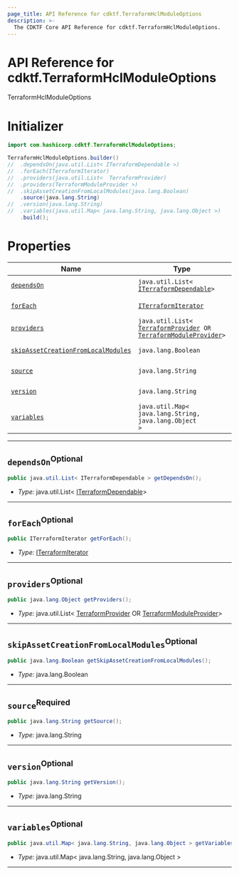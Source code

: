 ```yaml
---
page_title: API Reference for cdktf.TerraformHclModuleOptions
description: >-
  The CDKTF Core API Reference for cdktf.TerraformHclModuleOptions.
---
```


<!-- This file is generated through yarn generate-docs -->

# API Reference for cdktf.TerraformHclModuleOptions

   TerraformHclModuleOptions <a name="TerraformHclModuleOptions" id="cdktf.TerraformHclModuleOptions"></a>
  
  # Initializer <a name="Initializer" id="cdktf.TerraformHclModuleOptions.Initializer"></a>
  
  ```java
  import com.hashicorp.cdktf.TerraformHclModuleOptions;
  
  TerraformHclModuleOptions.builder()
  //  .dependsOn(java.util.List< ITerraformDependable >)
  //  .forEach(ITerraformIterator)
  //  .providers(java.util.List<  TerraformProvider)
 //  .providers(TerraformModuleProvider >)
  //  .skipAssetCreationFromLocalModules(java.lang.Boolean)
      .source(java.lang.String)
  //  .version(java.lang.String)
  //  .variables(java.util.Map< java.lang.String, java.lang.Object >)
      .build();
  ```
  
  # Properties <a name="Properties" id="Properties"></a>
  
  | **Name** | **Type** | **Description** |
  | --- | --- | --- |
  | <code><a href="#cdktf.TerraformHclModuleOptions.property.dependsOn">dependsOn</a></code> | <code>java.util.List<  <a href="#cdktf.ITerraformDependable">ITerraformDependable</a>></code> | *No description.* |
  | <code><a href="#cdktf.TerraformHclModuleOptions.property.forEach">forEach</a></code> | <code><a href="#cdktf.ITerraformIterator">ITerraformIterator</a></code> | *No description.* |
  | <code><a href="#cdktf.TerraformHclModuleOptions.property.providers">providers</a></code> | <code>java.util.List<  <a href="#cdktf.TerraformProvider">TerraformProvider</a> OR <a href="#cdktf.TerraformModuleProvider">TerraformModuleProvider</a>></code> | *No description.* |
  | <code><a href="#cdktf.TerraformHclModuleOptions.property.skipAssetCreationFromLocalModules">skipAssetCreationFromLocalModules</a></code> | <code>java.lang.Boolean</code> | *No description.* |
  | <code><a href="#cdktf.TerraformHclModuleOptions.property.source">source</a></code> | <code>java.lang.String</code> | *No description.* |
  | <code><a href="#cdktf.TerraformHclModuleOptions.property.version">version</a></code> | <code>java.lang.String</code> | *No description.* |
  | <code><a href="#cdktf.TerraformHclModuleOptions.property.variables">variables</a></code> | <code>java.util.Map< java.lang.String, java.lang.Object ></code> | *No description.* |
  
  ---
  
  ## `dependsOn`<sup>Optional</sup> <a name="dependsOn" id="cdktf.TerraformHclModuleOptions.property.dependsOn"></a>
  
  ```java
  public java.util.List< ITerraformDependable > getDependsOn();
  ```
  
  - *Type:* java.util.List<  <a href="#cdktf.ITerraformDependable">ITerraformDependable</a>>
  
  ---
  
  ## `forEach`<sup>Optional</sup> <a name="forEach" id="cdktf.TerraformHclModuleOptions.property.forEach"></a>
  
  ```java
  public ITerraformIterator getForEach();
  ```
  
  - *Type:* <a href="#cdktf.ITerraformIterator">ITerraformIterator</a>
  
  ---
  
  ## `providers`<sup>Optional</sup> <a name="providers" id="cdktf.TerraformHclModuleOptions.property.providers"></a>
  
  ```java
  public java.lang.Object getProviders();
  ```
  
  - *Type:* java.util.List<  <a href="#cdktf.TerraformProvider">TerraformProvider</a> OR <a href="#cdktf.TerraformModuleProvider">TerraformModuleProvider</a>>
  
  ---
  
  ## `skipAssetCreationFromLocalModules`<sup>Optional</sup> <a name="skipAssetCreationFromLocalModules" id="cdktf.TerraformHclModuleOptions.property.skipAssetCreationFromLocalModules"></a>
  
  ```java
  public java.lang.Boolean getSkipAssetCreationFromLocalModules();
  ```
  
  - *Type:* java.lang.Boolean
  
  ---
  
  ## `source`<sup>Required</sup> <a name="source" id="cdktf.TerraformHclModuleOptions.property.source"></a>
  
  ```java
  public java.lang.String getSource();
  ```
  
  - *Type:* java.lang.String
  
  ---
  
  ## `version`<sup>Optional</sup> <a name="version" id="cdktf.TerraformHclModuleOptions.property.version"></a>
  
  ```java
  public java.lang.String getVersion();
  ```
  
  - *Type:* java.lang.String
  
  ---
  
  ## `variables`<sup>Optional</sup> <a name="variables" id="cdktf.TerraformHclModuleOptions.property.variables"></a>
  
  ```java
  public java.util.Map< java.lang.String, java.lang.Object > getVariables();
  ```
  
  - *Type:* java.util.Map< java.lang.String, java.lang.Object >
  
  ---
  
